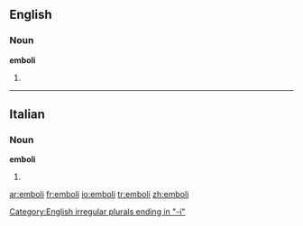 ==English==

===Noun===
'''emboli'''

# {{plural of|[[embolus]]}}

[[Category:English irregular plurals ending in "-i"]]

----

==Italian==

===Noun===
'''emboli''' {{m}}

# {{plural of|[[embolo]]|lang=Italian}}

[[ar:emboli]]
[[fr:emboli]]
[[io:emboli]]
[[tr:emboli]]
[[zh:emboli]]
